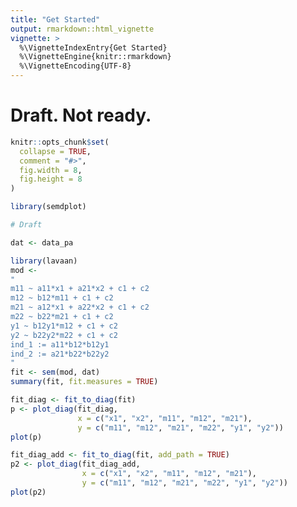 ```yaml
---
title: "Get Started"
output: rmarkdown::html_vignette
vignette: >
  %\VignetteIndexEntry{Get Started}
  %\VignetteEngine{knitr::rmarkdown}
  %\VignetteEncoding{UTF-8}
---
```


# Draft. Not ready.

```r
knitr::opts_chunk$set(
  collapse = TRUE,
  comment = "#>",
  fig.width = 8,
  fig.height = 8
)
```

```r
library(semdplot)
```

```r
# Draft

dat <- data_pa

library(lavaan)
mod <-
"
m11 ~ a11*x1 + a21*x2 + c1 + c2
m12 ~ b12*m11 + c1 + c2
m21 ~ a12*x1 + a22*x2 + c1 + c2
m22 ~ b22*m21 + c1 + c2
y1 ~ b12y1*m12 + c1 + c2
y2 ~ b22y2*m22 + c1 + c2
ind_1 := a11*b12*b12y1
ind_2 := a21*b22*b22y2
"
fit <- sem(mod, dat)
summary(fit, fit.measures = TRUE)
```

```r
fit_diag <- fit_to_diag(fit)
p <- plot_diag(fit_diag,
               x = c("x1", "x2", "m11", "m12", "m21"),
               y = c("m11", "m12", "m21", "m22", "y1", "y2"))
plot(p)
```

```r
fit_diag_add <- fit_to_diag(fit, add_path = TRUE)
p2 <- plot_diag(fit_diag_add,
                x = c("x1", "x2", "m11", "m12", "m21"),
                y = c("m11", "m12", "m21", "m22", "y1", "y2"))
plot(p2)
```
